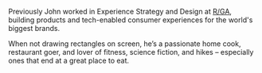 Previously John worked in Experience Strategy and Design at [R/GA](https://rga.com), building products and tech-enabled consumer experiences for the world's biggest brands.

When not drawing rectangles on screen, he’s a passionate home cook, restaurant goer, and lover of fitness, science fiction, and hikes – especially ones that end at a great place to eat.